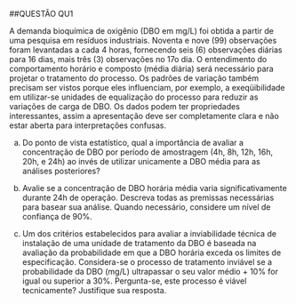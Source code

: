 ##QUESTÃO QU1

A demanda bioquímica de oxigênio (DBO em mg/L) foi obtida a partir de uma pesquisa em
resíduos industriais. Noventa e nove (99) observações foram levantadas a cada 4 horas, fornecendo seis (6) observações diárias para 16 dias, mais três (3) observações no 17o dia. O entendimento do comportamento horário e composto (média diária) será necessário para projetar o tratamento do processo.
Os padrões de variação também precisam ser vistos porque eles influenciam, por exemplo, a
exeqüibilidade em utilizar-se unidades de equalização do processo para reduzir as variações de carga de DBO. Os dados podem ter propriedades interessantes, assim a apresentação deve ser completamente clara e não estar aberta para interpretações confusas.

a) Do ponto de vista estatístico, qual a importância de avaliar a concentração de DBO por período de amostragem (4h, 8h, 12h, 16h, 20h, e 24h) ao invés de utilizar unicamente a DBO média para as análises posteriores?

b) Avalie se a concentração de DBO horária média varia significativamente durante 24h de operação. Descreva todas as premissas necessárias para basear sua análise. Quando necessário, considere um nível de confiança de 90%.

c) Um dos critérios estabelecidos para avaliar a inviabilidade técnica de instalação de uma unidade de tratamento da DBO é baseada na avaliação da probabilidade em que a DBO horária exceda os limites de especificação. Considera-se o processo de tratamento inviável se a probabilidade da DBO (mg/L) ultrapassar o seu valor médio + 10% for igual ou superior a 30%. Pergunta-se, este processo é viável tecnicamente? Justifique sua resposta.

\newpage